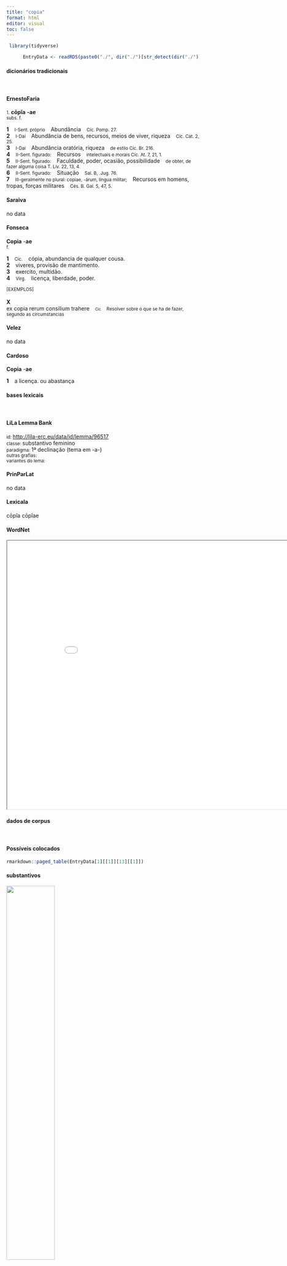 ```yaml
---
title: "copia"
format: html
editor: visual
toc: false
---
```



```r
 library(tidyverse) 

      EntryData <- readRDS(paste0("./", dir("./")[str_detect(dir("./"), "_xx99-111-112-105-97xx_.rds")]))

```


#### dicionários tradicionais

&emsp;




::: panel-tabset

#### ErnestoFaria

<small>1.</small> <b>cōpĭa</b> <b>-ae</b> <br> <small>subs. f.</small> <br> <small></small>   <p> <b>1</b> &ensp; <small>I-Sent. próprio</small> &ensp; Abundância &ensp; <small>Cíc. Pomp. 27.</small> <br> <b>2</b> &ensp; <small>I-Daí</small> &ensp; Abundância de bens, recursos, meios de viver, riqueza &ensp; <small>Cíc. Cat. 2, 25.</small> <br> <b>3</b> &ensp; <small>I-Daí</small> &ensp; Abundância oratória, riqueza &ensp; <small>de estilo Cíc. Br. 216.</small> <br> <b>4</b> &ensp; <small>II-Sent. figurado:</small> &ensp; Recursos &ensp; <small>intelectuais e morais Cíc. At. 7, 21, 1.</small> <br> <b>5</b> &ensp; <small>II-Sent. figurado:</small> &ensp; Faculdade, poder, ocasião, possibilidade &ensp; <small>de obter, de fazer alguma coisa T. Lív. 22, 13, 4.</small> <br> <b>6</b> &ensp; <small>II-Sent. figurado:</small> &ensp; Situação &ensp; <small>Sal. B, .Jug. 76.</small> <br> <b>7</b> &ensp; <small>III-geralmente no plural: copìae, -árum, língua militar;</small> &ensp; Recursos em homens, tropas, forças militares &ensp; <small>Cés. B. Gal. 5, 47, 5.</small> </p>




#### Saraiva

no data




#### Fonseca

<b>Copia</b> -<b>ae</b> <br> <small>f.</small>   <p> <b>1</b> &ensp; <small>Cic.</small> &ensp; cópia, abundancia de qualquer cousa. <br> <b>2</b> &ensp; viveres, provisão de mantimento. <br> <b>3</b> &ensp; exercito, multidão. <br> <b>4</b> &ensp; <small>Virg.</small> &ensp; licença, liberdade, poder. </p>   <p><small>[EXEMPLOS]</small><br> <br><b>X</b><br>ex copia rerum consilium trahere &ensp; <small><small>Cic</small></small> &ensp; <small>Resolver sobre o que se ha de fazer, segundo as circumstancias</small> </p>




#### Velez

no data




#### Cardoso

<b>Copia</b> -<b>ae</b>   <p> <b>1</b> &ensp; a licença. ou abastança </p>


:::



#### bases lexicais

&emsp;






::: panel-tabset

#### LiLa Lemma Bank

<small> id: </small> <a href=' http://lila-erc.eu/data/id/lemma/96517 ' target="_blank"> http://lila-erc.eu/data/id/lemma/96517 </a> <br>
<small> classe: </small> substantivo feminino   <br>
<small> paradigma: </small> 1ª declinação (tema em -a-) <br>
<small> outras grafias: </small>  <br>
<small> variantes do lema: </small>  <br>





#### PrinParLat

no data




#### Lexicala

cōpĭa 
 cōpĭae




#### WordNet

<iframe width='900' height='700' src='Media/Tree__xx99-111-112-105-97xx__sem_type_lexemes_pt.html'>

</iframe>


:::



#### dados de corpus

&emsp;




::: panel-tabset

#### Possíveis colocados

```r

rmarkdown::paged_table(EntryData[1][[1]][13][[1]])

```


#### substantivos

![](./Media/wordcloud__xx99-111-112-105-97xx__BY_collocate_scoreSUBST.webp){width=50% fig-alt='This chart plots collocate by scoreSUBST, for the headword copia here are all the values plotted: collocate: hostis; scoreSUBST: 3. collocate: suus; scoreSUBST: 0. collocate: fundo; scoreSUBST: 0. collocate: traduco; scoreSUBST: 0. collocate: Ariouistus; scoreSUBST: 0. collocate: omnis; scoreSUBST: 0. collocate: magnus; scoreSUBST: 0. collocate: cogo; scoreSUBST: 0. collocate: reliquus; scoreSUBST: 0. collocate: genus; scoreSUBST: 2. collocate: que; scoreSUBST: 0. collocate: et; scoreSUBST: 0'}




#### adjetivos

![](./Media/wordcloud__xx99-111-112-105-97xx__BY_collocate_scoreADJ.webp){width=50% fig-alt='This chart plots collocate by scoreADJ, for the headword copia here are all the values plotted: collocate: hostis; scoreADJ: 0. collocate: suus; scoreADJ: 0. collocate: fundo; scoreADJ: 0. collocate: traduco; scoreADJ: 0. collocate: Ariouistus; scoreADJ: 0. collocate: omnis; scoreADJ: 0. collocate: magnus; scoreADJ: 3. collocate: cogo; scoreADJ: 0. collocate: reliquus; scoreADJ: 0. collocate: genus; scoreADJ: 0. collocate: que; scoreADJ: 0. collocate: et; scoreADJ: 0'}




#### verbos

![](./Media/wordcloud__xx99-111-112-105-97xx__BY_collocate_scoreVERBO.webp){width=50% fig-alt='This chart plots collocate by scoreVERBO, for the headword copia here are all the values plotted: collocate: hostis; scoreVERBO: 0. collocate: suus; scoreVERBO: 0. collocate: fundo; scoreVERBO: 2. collocate: traduco; scoreVERBO: 2. collocate: Ariouistus; scoreVERBO: 0. collocate: omnis; scoreVERBO: 0. collocate: magnus; scoreVERBO: 0. collocate: cogo; scoreVERBO: 2. collocate: reliquus; scoreVERBO: 0. collocate: genus; scoreVERBO: 0. collocate: que; scoreVERBO: 0. collocate: et; scoreVERBO: 0'}




#### advérbios

![](./Media/wordcloud__xx99-111-112-105-97xx__BY_collocate_scoreADV.webp){width=50% fig-alt='This chart plots collocate by scoreADV, for the headword copia here are all the values plotted: collocate: hostis; scoreADV: 0. collocate: suus; scoreADV: 0. collocate: fundo; scoreADV: 0. collocate: traduco; scoreADV: 0. collocate: Ariouistus; scoreADV: 0. collocate: omnis; scoreADV: 0. collocate: magnus; scoreADV: 0. collocate: cogo; scoreADV: 0. collocate: reliquus; scoreADV: 0. collocate: genus; scoreADV: 0. collocate: que; scoreADV: 0. collocate: et; scoreADV: 0'}




#### preposições e conjunções

![](./Media/wordcloud__xx99-111-112-105-97xx__BY_collocate_scoreFUNC.webp){width=50% fig-alt='This chart plots collocate by scoreFUNC, for the headword copia here are all the values plotted: collocate: hostis; scoreFUNC: 0. collocate: suus; scoreFUNC: 0. collocate: fundo; scoreFUNC: 0. collocate: traduco; scoreFUNC: 0. collocate: Ariouistus; scoreFUNC: 0. collocate: omnis; scoreFUNC: 0. collocate: magnus; scoreFUNC: 0. collocate: cogo; scoreFUNC: 0. collocate: reliquus; scoreFUNC: 0. collocate: genus; scoreFUNC: 0. collocate: que; scoreFUNC: 0. collocate: et; scoreFUNC: 0'}


:::



::: panel-tabset

#### ExemplosTraduzidos

<p> Caesar equitatu praemisso subsequebatur omnibus <b>copiis</b> <br> <small> Caes.Gal.2.19.1 <br> César, enviada na frente a cavalaria, a seguia com todas as tropas. <small> [JDD] </small> </small> </p>
; <p> hostes item suas <b>copias</b> ex castris eductas instruxerant <br> <small> Caes.Gal.2.8.5 <br> Os inimigos também ordenaram suas tropas, depois de tirá-las do acampamento. <small> [JDD] </small> </small> </p>
; <p> Caesar suas <b>copias</b> in proximum collem subducit aciem instruit <br> <small> Caes.Gal.1.22.3 <br> César recolhe suas tropas na colina mais próxima, forma uma linha. <small> [JDD] </small> </small> </p>
; <p> ipse triduo intermisso cum omnibus <b>copiis</b> eos sequi coepit <br> <small> Caes.Gal.1.26.6 <br> Ele, passados os três dias, pôs-se a segui-los com todas as suas tropas. <small> [JDD] </small> </small> </p>
; <p> sed in magna <b>copia</b> rerum aliud alii natura iter ostendit <br> <small> Sal.Cat.3.1 <br> Mas em meio a uma grande abundância de coisas a natureza mostra um caminho para um e outro para outro. <small> [JDD] </small> </small> </p>
; <p> sed cum eius generis <b>copia</b> deficit etiam ad innocentium supplicia descendunt <br> <small> Caes.Gal.6.16.5 <br> mas quando falta abundâcia desse tipo, descem até mesmo para os suplícios dos inocentes. <small> [JDD, de outra edição] </small> </small> </p>
; <p> tum demum Ariouistus partem suarum <b>copiarum</b> quae castra minora oppugnaret misit <br> <small> Caes.Gal.1.50.2 <br> Então finalmente Ariovisto enviou uma parte de suas tropas, para que atacasse o acampamento menor. <small> [JDD] </small> </small> </p>
; <p> sic omnibus hostium <b>copiis</b> fusis armisque exutis se intra munitiones suas recipiunt <br> <small> Caes.Gal.3.6.3 <br> Assim, dispersas todas as tropas dos inimigos e abandonadas suas armas, [os nossos] se recolhem ao acampamento e suas fortificações. <small> [JDD, de outra edição] </small> </small> </p>
; <p> fructus autem senectutis est ut saepe dixi ante partorum bonorum memoria et <b>copia</b> <br> <small> Cic.Sen.71 <br> O fruto da velhice, porém, como eu disse muitas vezes, é a lembrança e a abundância dos bens adquiridos antes. <small> [JDD] </small> </small> </p>
; <p> instruite nunc Quirites contra has tam praeclaras Catilinae <b>copias</b> uestra praesidia uestrosque exercitus <br> <small> Cic.Catil.2.24.3 <br> Preparai agora, Quirites, contra estas tão ilustres tropas de Catilina, as vossas guarnições e os vossos exércitos. <small> [JDD] </small> </small> </p>
; <p> hoc proelio facto reliquas <b>copias</b> Heluetiorum ut consequi posset pontem in Arari faciendum curat atque ita exercitum traducit <br> <small> Caes.Gal.1.13.1 <br> Terminado este combate, para que pudesse alcançar as tropas restantes dos helvécios, manda fazer uma ponte no Arar e assim conduz o exército para o outro lado. <small> [JDD] </small> </small> </p>
; <p> dum haec a Caesare geruntur Treueri magnis coactis peditatus equitatusque <b>copiis</b> Labienum cum una legione quae in eorum finibus hiemarat adoriri parabant <br> <small> Caes.Gal.6.7.1 <br> Enquanto essas operações são efetuadas por César, os tréveros, depois de reunidas grandes tropas de infantaria e de cavalaria, se preparavam para atacar Labieno, com uma única legião, que passavam o inverno em suas fronteiras. <small> [JDD, de outra edição] </small> </small> </p>





#### Frequência por autor

![](./Media/barchart__xx99-111-112-105-97xx__lemma_BY_author_Frequencies.webp){width=50% fig-alt='This charts plots the frequency of lemma by author_Frequencies. The Caesar subcorpus registers the highest normalized frequency, with the value of 28.7 and an absolute frequency of 76. The Phaedrus subcorpus follows, with a normalized frequency of 1.52 and an absolute frequency of 1. the subcorpus with the least normalized frequency is Ovidius with the normalized value of 0 and an absolute freqeuncy of 0. here are all the values: subcorpus: Caesar ; normalized frequency: 76 ; absolute frequency: 28.703074250321. subcorpus: Cicero ; normalized frequency: 78 ; absolute frequency: 4.85908649173955. subcorpus: Horatius ; normalized frequency: 2 ; absolute frequency: 1.77604120415594. subcorpus: Ovidius ; normalized frequency: 0 ; absolute frequency: 0. subcorpus: Phaedrus ; normalized frequency: 1 ; absolute frequency: 1.5181417944436. subcorpus: Sallustius ; normalized frequency: 20 ; absolute frequency: 18.5511548093869. subcorpus: Seneca ; normalized frequency: 5 ; absolute frequency: 0.933166607566115. subcorpus: Suetonius ; normalized frequency: 0 ; absolute frequency: 0. subcorpus: Tacitus ; normalized frequency: 1 ; absolute frequency: 3.43288705801579. subcorpus: Vergilius ; normalized frequency: 1 ; absolute frequency: 1.93050193050193. subcorpus: Hieronymus ; normalized frequency: 0 ; absolute frequency: 0'}




#### Frequência por gênero

![](./Media/barchart__xx99-111-112-105-97xx__lemma_BY_genre_Frequencies.webp){width=50% fig-alt='This charts plots the frequency of lemma by genre_Frequencies. The Prosa.histórica subcorpus registers the highest normalized frequency, with the value of 23.61 and an absolute frequency of 97. The Prosa.filosófica subcorpus follows, with a normalized frequency of 2.14 and an absolute frequency of 13. the subcorpus with the least normalized frequency is Poesia.trágica with the normalized value of 0 and an absolute freqeuncy of 0. here are all the values: subcorpus: Prosa.histórica ; normalized frequency: 97 ; absolute frequency: 23.6130382920714. subcorpus: Prosa.filosófica ; normalized frequency: 13 ; absolute frequency: 2.14164511293059. subcorpus: Prosa.oratória ; normalized frequency: 61 ; absolute frequency: 5.85676840801513. subcorpus: Prosa.epistolográfica ; normalized frequency: 9 ; absolute frequency: 2.38480086912743. subcorpus: Poesia.lírica ; normalized frequency: 2 ; absolute frequency: 1.68251030537562. subcorpus: Poesia.didática ; normalized frequency: 1 ; absolute frequency: 0.848248367121893. subcorpus: Poesia.trágica ; normalized frequency: 0 ; absolute frequency: 0. subcorpus: Poesia.épica ; normalized frequency: 1 ; absolute frequency: 1.93050193050193. subcorpus: Prosa.ficcional ; normalized frequency: 0 ; absolute frequency: 0'}




#### Frequência por século

![](./Media/barchart__xx99-111-112-105-97xx__lemma_BY_period_Frequencies.webp){width=50% fig-alt='This charts plots the frequency of lemma by period_Frequencies. The I.a.C. subcorpus registers the highest normalized frequency, with the value of 8.24 and an absolute frequency of 177. The I.d.C. subcorpus follows, with a normalized frequency of 0.92 and an absolute frequency of 6. the subcorpus with the least normalized frequency is IV.d.C. with the normalized value of 0 and an absolute freqeuncy of 0. here are all the values: subcorpus: I.a.C. ; normalized frequency: 177 ; absolute frequency: 8.23830579474052. subcorpus: I.d.C. ; normalized frequency: 6 ; absolute frequency: 0.917852225791647. subcorpus: II.d.C. ; normalized frequency: 1 ; absolute frequency: 2.61780104712042. subcorpus: IV.d.C. ; normalized frequency: 0 ; absolute frequency: 0'}


:::

